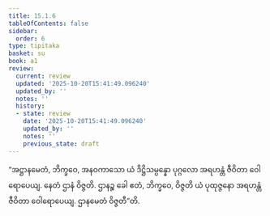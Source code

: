 ```yaml
---
title: 15.1.6
tableOfContents: false
sidebar:
  order: 6
type: tipitaka
basket: su
book: a1
review:
  current: review
  updated: '2025-10-20T15:41:49.096240'
  updated_by: ''
  notes: ''
  history:
  - state: review
    date: '2025-10-20T15:41:49.096240'
    updated_by: ''
    notes: ''
    previous_state: draft
---
```



<DynamicBreadcrumb />


<ReviewStatus review={frontmatter.review} showDetails={true} />

<HypothesisAnnotation frontmatter={frontmatter} />

<Division number="273" book="a1" e="ch" v="15" p="29">

<Paragraph number="363" book="a1">
“အဋ္ဌာနမေတံ, ဘိက္ခဝေ, အနဝကာသော ယံ ဒိဋ္ဌိသမ္ပန္နော ပုဂ္ဂလော အရဟန္တံ ဇီဝိတာ ဝေါရောပေယျ. နေတံ ဌာနံ ဝိဇ္ဇတိ. ဌာနဉ္စ ခေါ ဧတံ, ဘိက္ခဝေ, ဝိဇ္ဇတိ ယံ ပုထုဇ္ဇနော အရဟန္တံ ဇီဝိတာ ဝေါရောပေယျ. ဌာနမေတံ ဝိဇ္ဇတီ”တိ.
</Paragraph>
</Division>